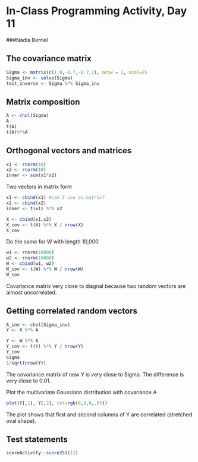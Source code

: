 # In-Class Programming Activity, Day 11

###Nadia Berriel

## The covariance matrix

```r
Sigma <- matrix(c(1.0,-0.7,-0.7,1), nrow = 2, ncol=2)
Sigma_inv <- solve(Sigma)
test_inverse <- Sigma %*% Sigma_inv
```

## Matrix composition

```r
A <- chol(Sigma)
A
t(A)
t(A)%*%A
```

## Orthogonal vectors and matrices
```r
x1 <- rnorm(10)
x2 <- rnorm(10)
inner <- sum(x1*x2)
```

Two vectors in matrix form
```r
x1 <- cbind(x1) #can I use as.matrix?
x2 <- cbind(x2)
inner <- t(x1) %*% x2
```

```r
X <- cbind(x1,x2)
X_cov <- t(X) %*% X / nrow(X)
X_cov
```

Do the same for W with length 10,000
```r
w1 <- rnorm(10000)
w2 <- rnorm(10000)
W <- cbind(w1, w2)
W_cov <- t(W) %*% W / nrow(W)
W_cov
```
Covariance matrix very close to diagnal because two random vectors are almost uncorrelated.

## Getting correlated random vectors
```r
A_inv <- chol(Sigma_inv)
Y <- X %*% A
```

```r
Y <- W %*% A
Y_cov <- t(Y) %*% Y / nrow(Y)
Y_cov
Sigma
1/sqrt(nrow(Y))
```

The covariance matrix of new Y is very close to Sigma. The difference is very close to 0.01.

Plot the multivariate Gaussiann distribution with covariance A

```r
plot(Y[,1], Y[,2], col=rgb(0,0,0,.05))
```

The plot shows that first and second columns of Y are correlated (stretched oval shape).

## Test statements

```r
scoreActivity::score253(11)
```